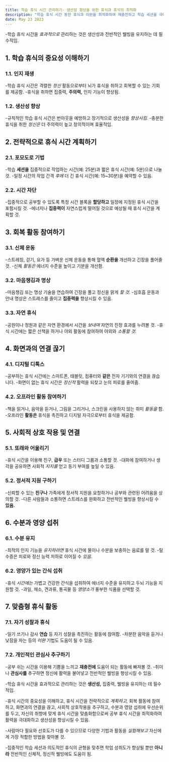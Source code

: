 ```yaml
---
title: 학습 휴식 시간 관리하기- 생산성 향상을 위한 휴식과 휴식의 최적화
description: "학습 휴식 시간 동안 휴식과 이완을 최적화하여 재충전하고 학습 세션을 극대화할 수 있는 전략과 기법을 살펴봅니다."
date: May 23 2023
---
```


-학습 휴식 시간을 _효과적으로_ 관리하는 것은 생산성과 전반적인 웰빙을 유지하는 데 필수적임. 





## 1. 학습 휴식의 중요성 이해하기
### 1.1. 인지 재생

-학습 휴식 시간은 격렬한 _정신_ 활동으로부터 뇌가 휴식을 취하고 회복할 수 있는 기회를 제공함.
-휴식을 취하면 집중력, **주의력,** 인지 기능이 향상됨.
### 1.2. 생산성 향상

-규칙적인 학습 휴식 시간은 번아웃을 예방하고 장기적으로 생산성을 _향상시킴._
-충분한 휴식을 취한 _정신은_ 더 주의력이 높고 창의적이며 효율적임.
## 2. 전략적으로 휴식 시간 계획하기
### 2.1. 포모도로 기법

-학습 **세션을** 집중적으로 작업하는 시간(예: 25분)과 짧은 휴식 시간(예: 5분)으로 나눌 것.
-일정 시간의 작업 간격 _후에_ 더 긴 휴식 시간(예: 15~30분)을 예약할 수 있음.
### 2.2. 시간 차단

-집중적으로 공부할 수 있도록 특정 시간 블록을 **할당하고** 일정에 지정된 휴식 시간을 포함시킬 것.
-에너지나 **집중력이** 자연스럽게 떨어질 것으로 예상될 때 휴식 시간을 계획할 것.
## 3. 회복 활동 참여하기
### 3.1. 신체 운동

-스트레칭, 걷기, 요가 등 가벼운 신체 운동을 통해 혈액 **순환을** 개선하고 긴장을 풀어줄 것.
-신체 _활동은_ 에너지 수준을 높이고 기분을 개선함.
### 3.2. 마음챙김과 명상

-마음챙김 또는 명상 기술을 연습하여 긴장을 풀고 정신을 맑게 _할 것._
-심호흡 운동과 안내 명상은 스트레스를 줄이고 **집중력을** 향상시킬 수 있음.
### 3.3. 자연 휴식

-공원이나 정원과 같은 자연 환경에서 시간을 _보내며_ 자연의 진정 효과를 누려볼 것.
-휴식 시간에는 짧은 산책을 하거나 야외 활동에 참여하여 야외와 _소통할 것._
## 4. 화면과의 연결 끊기
### 4.1. 디지털 디톡스

-공부하는 휴식 시간에는 스마트폰, 태블릿, 컴퓨터와 **같은** 전자 기기와의 연결을 끊습니다.
-화면이 없는 휴식 시간은 _정신적_ 활력을 되찾고 눈의 피로를 줄여줌.
### 4.2. 오프라인 활동 참여하기

-책을 읽거나, 음악을 듣거나, 그림을 그리거나, 스크린을 사용하지 않는 취미 _활동을_ 함.
-오프라인 **활동은** 휴식을 촉진하고 디지털 자극으로부터 휴식을 제공함.
## 5. 사회적 상호 작용 및 연결
### 5.1. 또래와 어울리기

-휴식 시간을 이용해 친구, **급우** 또는 스터디 그룹과 소통할 것.
-대화에 참여하거나 생각을 공유하면 사회적 _지지를_ 얻고 동기 부여를 높일 수 있음.
### 5.2. 정서적 지원 구하기

-신뢰할 수 있는 **친구나** 가족에게 정서적 지원을 요청하거나 공부와 관련된 어려움을 상의할 것.
-다른 사람들과 소통하면 스트레스를 완화하고 전반적인 웰빙을 향상시킬 수 **있음.**
## 6. 수분과 영양 섭취
### 6.1. 수분 유지

-최적의 인지 기능을 _유지하려면_ 휴식 시간에 물이나 수분을 보충하는 음료를 말 것.
-탈수증은 피로와 정신 능력 저하로 이어질 수 _있음._
### 6.2. 영양가 있는 간식 섭취

-휴식 _시간에는_ 가볍고 건강한 간식을 섭취하여 에너지 수준을 유지하고 두뇌 기능을 지원할 것.
-과일, 채소, 견과류, 통곡물 등 _영양소가_ 풍부한 식품을 선택할 것.
## 7. 맞춤형 휴식 활동
### 7.1. 자기 성찰과 휴식

-일기 쓰기나 감사 **연습** 등 자기 성찰을 촉진하는 활동에 참여함.
-차분한 음악을 듣거나 낮잠을 자는 등의 _이완_ 기법도 도움이 될 수 있음.
### 7.2. 개인적인 관심사 추구하기

-공부 쉬는 시간을 이용해 기쁨을 느끼고 **재충전에** 도움이 되는 활동에 빠져볼 것.
-취미나 **관심사를** 추구하면 정신에 활력을 불어넣고 전반적인 웰빙을 향상시킬 수 있음.


-학습 휴식 시간을 효과적으로 관리하는 것은 **생산성,** 집중력, 웰빙을 유지하는 데 필수적임. 



-휴식 시간의 중요성을 이해하고, 휴식 시간을 전략적으로 _계획하고,_ 회복 활동에 참여하고, 화면과의 연결을 끊고, 사회적 상호작용을 추구하고, 수분과 영양 섭취에 우선순위를 두고, 자신의 취향에 맞게 휴식 시간을 맞춤화함으로써 공부 휴식 시간을 최적화하여 활력을 극대화하고 생산성을 향상시킬 수 있음. 



-사람마다 필요와 선호도가 다를 수 있으므로 다양한 기법과 활동을 _실험해보고_ 자신에게 가장 적합한 방법을 찾아볼 것. 



-집중적인 학습 세션과 의도적인 휴식의 균형을 맞추면 학업 성취도가 향상될 뿐만 **아니라** 전반적인 신체적, 정신적 웰빙에도 도움이 됨.
